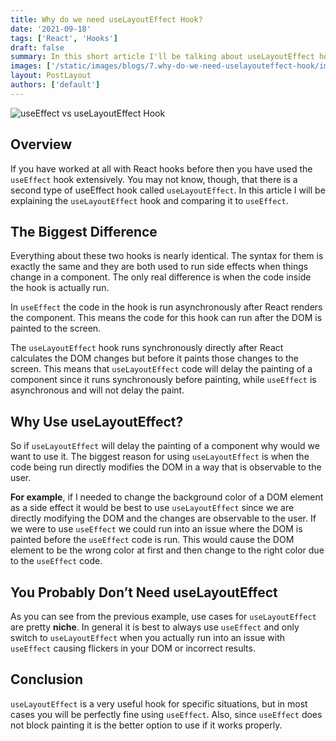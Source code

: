 ```yaml
---
title: Why do we need useLayoutEffect Hook?
date: '2021-09-18'
tags: ['React', 'Hooks']
draft: false
summary: In this short article I'll be talking about useLayoutEffect hook and also be comparing it with useEffect.
images: ['/static/images/blogs/7.why-do-we-need-uselayouteffect-hook/image1.png']
layout: PostLayout
authors: ['default']
---
```


![useEffect vs useLayoutEffect Hook](/static/images/blogs/7.why-do-we-need-uselayouteffect-hook/image1.png)

<TOCInline toc={props.toc} toHeading={2} />

## Overview

If you have worked at all with React hooks before then you have used the `useEffect` hook extensively.
You may not know, though, that there is a second type of useEffect hook called `useLayoutEffect`.
In this article I will be explaining the `useLayoutEffect` hook and comparing it to `useEffect`.

## The Biggest Difference

Everything about these two hooks is nearly identical.
The syntax for them is exactly the same and they are both used to run side effects when things change in a component.
The only real difference is when the code inside the hook is actually run.

In `useEffect` the code in the hook is run asynchronously after React renders the component.
This means the code for this hook can run after the DOM is painted to the screen.

The `useLayoutEffect` hook runs synchronously directly after React calculates the DOM changes but before it paints those changes to the screen.
This means that `useLayoutEffect` code will delay the painting of a component since it runs synchronously before painting,
while `useEffect` is asynchronous and will not delay the paint.

## Why Use useLayoutEffect?

So if `useLayoutEffect` will delay the painting of a component why would we want to use it.
The biggest reason for using `useLayoutEffect` is when the code being run directly modifies the DOM in a way that is observable to the user.

**For example**, if I needed to change the background color of a DOM element as a side effect it would be best to use `useLayoutEffect`
since we are directly modifying the DOM and the changes are observable to the user.
If we were to use `useEffect` we could run into an issue where the DOM is painted before the `useEffect` code is run.
This would cause the DOM element to be the wrong color at first and then change to the right color due to the `useEffect` code.

## You Probably Don’t Need useLayoutEffect

As you can see from the previous example, use cases for `useLayoutEffect` are pretty **niche**.
In general it is best to always use `useEffect` and only switch to `useLayoutEffect`
when you actually run into an issue with `useEffect` causing flickers in your DOM or incorrect results.

## Conclusion

`useLayoutEffect` is a very useful hook for specific situations, but in most cases you will be perfectly fine using `useEffect`.
Also, since `useEffect` does not block painting it is the better option to use if it works properly.
